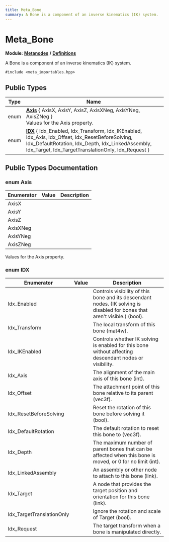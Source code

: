 ```yaml
---
title: Meta_Bone
summary: A Bone is a component of an inverse kinematics (IK) system. 
---
```


# Meta_Bone

**Module:** **[Metanodes](../../modules/metanodes/index.mdx)** **/** **[Definitions](../../modules/metanodes/definitions.mdx)**

A Bone is a component of an inverse kinematics (IK) system. 

`#include <meta_importables.hpp>`

## Public Types

| Type           | Name           |
| -------------- | -------------- |
| enum| **[Axis](#enum-axis)** \{ AxisX, AxisY, AxisZ, AxisXNeg, AxisYNeg, AxisZNeg \}<br />Values for the Axis property.  |
| enum| **[IDX](#enum-idx)** \{ Idx_Enabled, Idx_Transform, Idx_IKEnabled, Idx_Axis, Idx_Offset, Idx_ResetBeforeSolving, Idx_DefaultRotation, Idx_Depth, Idx_LinkedAssembly, Idx_Target, Idx_TargetTranslationOnly, Idx_Request \} |

## Public Types Documentation

### enum Axis

| Enumerator | Value | Description |
| ---------- | ----- | ----------- |
| AxisX | |   |
| AxisY | |   |
| AxisZ | |   |
| AxisXNeg | |   |
| AxisYNeg | |   |
| AxisZNeg | |   |

Values for the Axis property. 

### enum IDX

| Enumerator | Value | Description |
| ---------- | ----- | ----------- |
| Idx_Enabled | | Controls visibility of this bone and its descendant nodes. (IK solving is disabled for bones that aren't visible.) (bool).   |
| Idx_Transform | | The local transform of this bone (mat4w).   |
| Idx_IKEnabled | | Controls whether IK solving is enabled for this bone without affecting descendant nodes or visibility.   |
| Idx_Axis | | The alignment of the main axis of this bone (int).   |
| Idx_Offset | | The attachment point of this bone relative to its parent (vec3f).   |
| Idx_ResetBeforeSolving | | Reset the rotation of this bone before solving it (bool).   |
| Idx_DefaultRotation | | The default rotation to reset this bone to (vec3f).   |
| Idx_Depth | | The maximum number of parent bones that can be affected when this bone is moved, or 0 for no limit (int).   |
| Idx_LinkedAssembly | | An assembly or other node to attach to this bone (link).   |
| Idx_Target | | A node that provides the target position and orientation for this bone (link).   |
| Idx_TargetTranslationOnly | | Ignore the rotation and scale of Target (bool).   |
| Idx_Request | | The target transform when a bone is manipulated directly.   |
